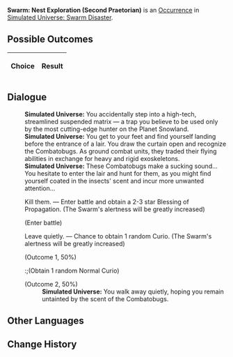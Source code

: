 {{Simulated Universe Event Infobox
|title         = Swarm: Nest Exploration (Second Praetorian)
|image         = Random Event 4.png
|type          =
|domains_su    = 
|domains_ext   = 
|domains_swarm = Swarm
|domains_gng   = 
|requirements  =
|prev          = {{tx}}
|next          = {{tx}}
|indexRewards  =
|characters    = 
}}
'''Swarm: Nest Exploration (Second Praetorian)''' is an [[Simulated Universe/Occurrence|Occurrence]] in [[Simulated Universe: Swarm Disaster]].

==Possible Outcomes==
{| class="article-table"
!Choice
!Result

|}

<!--
==Gameplay Notes==

-->
==Dialogue==
{{Dialogue Start}}
:'''Simulated Universe:''' You accidentally step into a high-tech, streamlined suspended matrix &mdash; a trap you believe to be used only by the most cutting-edge hunter on the Planet Snowland.
:'''Simulated Universe:''' You get to your feet and find yourself landing before the entrance of a lair. You draw the curtain open and recognize the Combatobugs. As ground combat units, they traded their flying abilities in exchange for heavy and rigid exoskeletons.
:'''Simulated Universe:''' These Combatobugs make a sucking sound... You hesitate to enter the lair and hunt for them, as you might find yourself coated in the insects' scent and incur more unwanted attention...
:{{DIcon|Star}} Kill them. &mdash; Enter battle and obtain a 2-3 star Blessing of Propagation. (The Swarm's alertness will be greatly increased)
:;(Enter battle)
::{{Enemy List|Lesser Sting*1/;Juvenile Sting*2/}}
:{{DIcon|Star}} Leave quietly. &mdash; Chance to obtain 1 random Curio. (The Swarm's alertness will be greatly increased)
:;(Outcome 1, 50%)
::;(Obtain 1 random Normal Curio)
:;(Outcome 2, 50%)
::'''Simulated Universe:''' You walk away quietly, hoping you remain untainted by the scent of the Combatobugs.
{{Dialogue End}}

==Other Languages==
{{Other Languages
|en    = Swarm: Nest Exploration (Second Praetorian)
|zhs   = 虫潮•虫巢探险（二级卫戍）
|zht   = 蟲潮•蟲巢探險（二級衛戍）
|ja    = 虫の潮・虫の巣探険（二級守備）
|ko    = 곤충 파도•곤충집 탐험(2급 경비)
|es    = Enjambre: Exploración del nido (segundo pretoriano)
|fr    = Exploration du nid de l'Essaim (deuxième prétorien)
|ru    = Жужжание: Экспедиция по гнезду (гарнизон ур. 2)
|th    = คลื่นแมลง: สำรวจรังแมลง (กองกำลังระดับ 2)
|vi    = Côn Trùng - Khám Phá Ổ Côn Trùng (Cảnh Vệ Cấp 2)
|de    = Der Schwarm: Nesterkundung (Garnisonsstufe 2)
|id    = Swarm: Eksplorasi Sarang Serangga (Garnisun Tingkat 2)
|pt    = Enxame: Exploração de Ninho (Segundo Pretoriano)
}}

==Change History==
{{Change History|1.0}}
